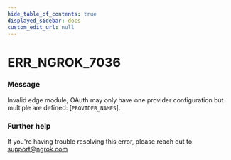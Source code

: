 ```yaml
---
hide_table_of_contents: true
displayed_sidebar: docs
custom_edit_url: null
---
```



# ERR_NGROK_7036

### Message
Invalid edge module, OAuth may only have one provider configuration but multiple are defined: [`PROVIDER_NAMES`].

### Further help
If you're having trouble resolving this error, please reach out to [support@ngrok.com](mailto:support@ngrok.com?subject=Help%20with%20ERR_NGROK_7036)


<ErrorDetails error='err_ngrok_7036' />
